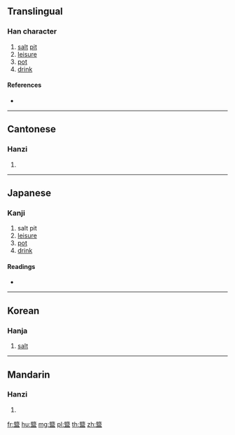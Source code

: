 {{character info/new}}
==Translingual==

===Han character===
{{Han char|rn=108|rad=皿|as=13|sn=18|four=78107|canj=SRBT}}

# [[salt]] [[pit]]
# [[leisure]]
# [[pot]]
# [[drink]]

====References====
* {{Han ref|kx=0798.070|dkj=23076|dj=1212.200|hdz=42572.040|uh=76EC|ud=30444|bh=F053|bd=61523}}

----

==Cantonese==

===Hanzi===
{{yue-hanzi|jyut=|y=gu2}}

# {{defn|lang=yue|sort=皿13}}

----

==Japanese==

===Kanji===
{{ja-kanji|grade=|rs=皿13}}

# salt pit
# [[leisure]]
# [[pot]]
# [[drink]]

====Readings====
* {{ja-readings|on=[[こ]] (ko), [[く]] (ku)|kun=[[あらしお]] (arashio)|nanori=}}

----

==Korean==

===Hanja===
{{ko-hanja|hangeul=고|eumhun=|rv=go|mr=ko|y=ko}}

# [[salt]]

----

==Mandarin==

===Hanzi===
{{cmn-hanzi|pin=[[gǔ]] ([[gu3]])|wg=ku<sup>3</sup>}}

# {{defn|lang=cmn|sort=皿13}}

[[fr:盬]]
[[hu:盬]]
[[mg:盬]]
[[pl:盬]]
[[th:盬]]
[[zh:盬]]